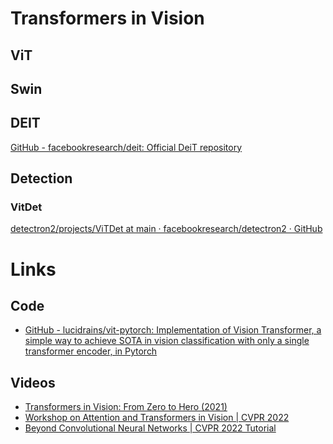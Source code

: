 
# Transformers in Vision


## ViT





## Swin


## DEIT

[GitHub - facebookresearch/deit: Official DeiT repository](https://github.com/facebookresearch/deit)



## Detection

### VitDet
[detectron2/projects/ViTDet at main · facebookresearch/detectron2 · GitHub](https://github.com/facebookresearch/detectron2/tree/main/projects/ViTDet#lvis)

# Links

## Code
- [GitHub - lucidrains/vit-pytorch: Implementation of Vision Transformer, a simple way to achieve SOTA in vision classification with only a single transformer encoder, in Pytorch](https://github.com/lucidrains/vit-pytorch)

## Videos
- [Transformers in Vision: From Zero to Hero (2021)](https://www.youtube.com/watch?v=J-utjBdLCTo)
- [Workshop on Attention and Transformers in Vision | CVPR 2022](https://www.youtube.com/playlist?list=PLki3HkfgNEsKa0vP-mZCfWccEFyrT93y_)
- [Beyond Convolutional Neural Networks | CVPR 2022 Tutorial](https://www.youtube.com/watch?v=QdGWCUOO6xw)
